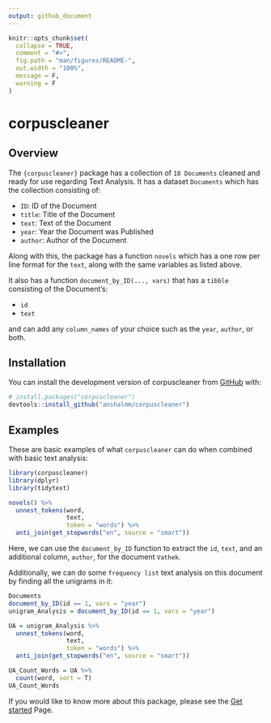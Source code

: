 ```yaml
---
output: github_document
---
```


<!-- README.md is generated from README.Rmd. Please edit that file -->

```r
knitr::opts_chunk$set(
  collapse = TRUE,
  comment = "#>",
  fig.path = "man/figures/README-",
  out.width = "100%",
  message = F,
  warning = F
)
```

# corpuscleaner

<!-- badges: start -->
<!-- badges: end -->

## Overview 
The `{corpuscleaner}` package has a collection of `18 Documents` cleaned and ready for use regarding Text Analysis. It has a dataset `Documents` which has the collection consisting of: 

* `ID`: ID of the Document
* `title`: Title of the Document
* `text`: Text of the Document 
* `year`: Year the Document was Published 
* `author`: Author of the Document

Along with this, the package has a function `novels` which has a one row per line format for the `text`, along with the same variables as listed above. 

It also has a function `document_by_ID(..., vars)` that has a `tibble` consisting of the Document's: 

* `id`
* `text` 

and can add any `column_names` of your choice such as the `year`, `author`, or both.

## Installation

You can install the development version of corpuscleaner from [GitHub](https://github.com/) with:

``` r
# install.packages("corpuscleaner")
devtools::install_github("anshalmm/corpuscleaner")
```

## Examples

These are basic examples of what `corpuscleaner` can do when combined with basic text analysis:

```r
library(corpuscleaner)
library(dplyr)
library(tidytext)

novels() %>%
  unnest_tokens(word, 
                text, 
                token = "words") %>%
  anti_join(get_stopwords("en", source = "smart"))
```

Here, we can use the `document_by_ID` function to extract the `id`, `text`, and an additional column, `author`, for the document `Vathek`.

Additionally, we can do some `frequency list` text analysis on this document by finding all the unigrams in it:

```r
Documents
document_by_ID(id == 1, vars = "year")
unigram_Analysis = document_by_ID(id == 1, vars = "year")

UA = unigram_Analysis %>%
  unnest_tokens(word, 
                text, 
                token = "words") %>%
  anti_join(get_stopwords("en", source = "smart")) 

UA_Count_Words = UA %>%
  count(word, sort = T)
UA_Count_Words
```


If you would like to know more about this package, please see the [Get started](https://anshalmm.github.io/corpuscleaner/articles/corpuscleaner.html) Page.  
